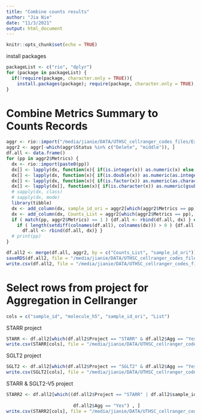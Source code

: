 ```yaml
---
title: "Combine counts results"
author: "Jia Nie"
date: "11/3/2021"
output: html_document
---
```


```r
knitr::opts_chunk$set(echo = TRUE)
```

install packages
```r
packageList <- c("rio", "dplyr")
for (package in packageList) {
  if(!require(package, character.only = TRUE)){
    install.packages(package); require(package, character.only = TRUE); }
}
```

# Combine Metrics Summary to Counts Records
```r
aggr <- rio::import("/media/jianie/DATA/UTHSC_cellranger_codes_files/ExperimentSummaryFiles/Form 3_cellranger_counts_summary.xlsx")
aggr2 <- aggr[-which(aggr$Status %in% c("Delete", "middle")), ]
df.all <- data.frame()
for (pp in aggr2$Metrics) {
  dx <- rio::import(paste0(pp))
  dx[] <- lapply(dx, function(x){ if(is.integer(x)) as.numeric(x) else x} )
  dx[] <- lapply(dx, function(x){ if(is.double(x)) as.numeric(as.integer(x)) else x} )
  dx[] <- lapply(dx, function(x){ if(is.factor(x)) as.numeric(as.character(x)) else x} )
  dx[] <- lapply(dx[], function(x){ if(is.character(x)) as.numeric(gsub("%|,", "", x)) else x} )
  # sapply(dx, class)
  # sapply(dx, mode)
  library(tibble)
  dx <- add_column(dx, sample_id_ori = aggr2[which(aggr2$Metrics == pp), "sample_id_ori"], .before = 1)
  dx <- add_column(dx, Counts_List = aggr2[which(aggr2$Metrics == pp), "Counts_List"], .before = 1)
  if ( match(pp, aggr2$Metrics) == 1 ) {df.all <- rbind(df.all, dx) } else {
    if ( length(setdiff(colnames(df.all), colnames(dx))) > 0 ) {df.all <- dplyr::bind_rows(df.all, dx)} else {
      df.all <- rbind(df.all, dx)} } 
  # print(pp)
}

df.all2 <- merge(df.all, aggr2, by = c("Counts_List", "sample_id_ori"))
saveRDS(df.all2, file = "/media/jianie/DATA/UTHSC_cellranger_codes_files/ExperimentSummaryFiles/Counts_Sequencing_Combine.Rds")
write.csv(df.all2, file = "/media/jianie/DATA/UTHSC_cellranger_codes_files/ExperimentSummaryFiles/Counts_Sequencing_Combine.csv", row.names = FALSE)
```

# Select rows from project for Aggregation in Cellranger
```r
cols = c("sample_id", "molecule_h5", "sample_id_ori", "List")
```
STARR project
```r
STARR <- df.all2[which(df.all2$Project == "STARR" & df.all2$Agg == "Yes"), ]
write.csv(STARR[cols], file = "/media/jianie/DATA/UTHSC_cellranger_codes_files/AggrFiles/STARR.agg.csv")
```
SGLT2 project
```r
SGLT2 <- df.all2[which(df.all2$Project == "SGLT2" & df.all2$Agg == "Yes"), ]
write.csv(SGLT2[cols], file = "/media/jianie/DATA/UTHSC_cellranger_codes_files/AggrFiles/SGLT2.agg.csv")
```
STARR & SGLT2-V5 project
```r
STARR2 <- df.all2[which((df.all2$Project == "STARR" | df.all2$sample_id %in% c("76615-V5", "76632-V5", "76638-V5", "76643-V5",
                                                                              "76647-V5", "76649-V5", "76656-V5", "76658-V5")) & 
                         df.all2$Agg == "Yes") , ]
write.csv(STARR2[cols], file = "/media/jianie/DATA/UTHSC_cellranger_codes_files/AggrFiles/STARR2.agg.csv")
```
